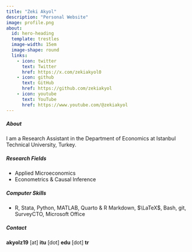 ```yaml
---
title: "Zeki Akyol"
description: "Personal Website"
image: profile.png
about:
  id: hero-heading
  template: trestles
  image-width: 15em
  image-shape: round
  links:
    - icon: twitter
      text: Twitter
      href: https://x.com/zekiakyol0
    - icon: github
      text: GitHub
      href: https://github.com/zekiakyol
    - icon: youtube
      text: YouTube
      href: https://www.youtube.com/@zekiakyol
---
```


:::{#hero-heading}
##### **About**

I am a Research Assistant in the Department of Economics at Istanbul Technical University, Turkey.

##### **Research Fields**

- Applied Microeconomics
- Econometrics & Causal Inference

##### **Computer Skills**

- R, Stata, Python, MATLAB, Quarto & R Markdown, $\LaTeX$, Bash, git, SurveyCTO, Microsoft Office

##### **Contact**

**akyolz19** [at] **itu** [dot] **edu** [dot] **tr**
:::
